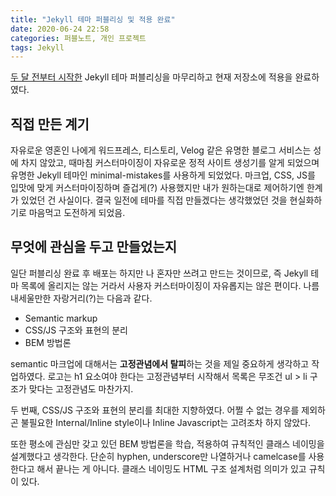 ---
title: "Jekyll 테마 퍼블리싱 및 적용 완료"
date: 2020-06-24 22:58
categories: 퍼블노트, 개인 프로젝트
tags: Jekyll
---

[두 달 전부터 시작한](/2020/04/11/making-jekyll-theme/) Jekyll 테마 퍼블리싱을 마무리하고 현재 저장소에 적용을 완료하였다.

## 직접 만든 계기

자유로운 영혼인 나에게 워드프레스, 티스토리, Velog 같은 유명한 블로그 서비스는 성에 차지 않았고, 때마침 커스터마이징이 자유로운 정적 사이트 생성기를 알게 되었으며 유명한 Jekyll 테마인 minimal-mistakes를 사용하게 되었었다. 마크업, CSS, JS를 입맛에 맞게 커스터마이징하며 즐겁게(?) 사용했지만 내가 원하는대로 제어하기엔 한계가 있었던 건 사실이다. 결국 일전에 테마를 직접 만들겠다는 생각했었던 것을 현실화하기로 마음먹고 도전하게 되었음.

## 무엇에 관심을 두고 만들었는지

일단 퍼블리싱 완료 후 배포는 하지만 나 혼자만 쓰려고 만드는 것이므로, 즉 Jekyll 테마 목록에 올리지는 않는 거라서 사용자 커스터마이징이 자유롭지는 않은 편이다. 나름 내세울만한 자랑거리(?)는 다음과 같다.

- Semantic markup
- CSS/JS 구조와 표현의 분리
- BEM 방법론

semantic 마크업에 대해서는 **고정관념에서 탈피**하는 것을 제일 중요하게 생각하고 작업하였다. 로고는 h1 요소여야 한다는 고정관념부터 시작해서 목록은 무조건 ul > li 구조가 맞다는 고정관념도 마찬가지.

두 번째, CSS/JS 구조와 표현의 분리를 최대한 지향하였다. 어쩔 수 없는 경우를 제외하곤 불필요한 Internal/Inline style이나 Inline Javascript는 고려조차 하지 않았다.

또한 평소에 관심만 갖고 있던 BEM 방법론을 학습, 적용하여 규칙적인 클래스 네이밍을 설계했다고 생각한다. 단순히 hyphen, underscore만 나열하거나 camelcase를 사용한다고 해서 끝나는 게 아니다. 클래스 네이밍도 HTML 구조 설계처럼 의미가 있고 규칙이 있다.